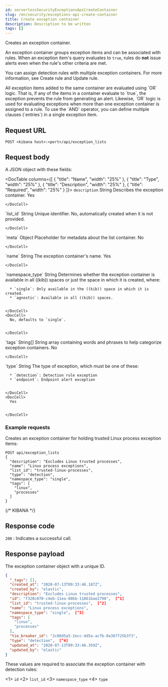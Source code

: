 ```yaml
---
id: serverlessSecurityExceptionsApiCreateContainer
slug: /en/security/exceptions-api-create-container
title: Create exception container
description: Description to be written
tags: []
---
```


<div id="exceptions-api-create-container"></div>

Creates an exception container.

An exception container groups <DocLink id="serverlessSecurityExceptionsApiCreateExceptionItem">exception items</DocLink>
and can be associated with rules. When an exception item's query evaluates to
`true`, rules do **not** issue alerts even when the rule's other criteria are met.

You can assign detection rules with multiple exception containers. For more information, see <DocLink id="serverlessSecurityRulesApiCreate">Create rule</DocLink> and <DocLink id="serverlessSecurityRulesApiUpdate">Update rule</DocLink>.

<DocCallOut title="Important" color="warning">
All exception items added to the same container are evaluated using
`OR` logic. That is, if any of the items in a container evaluate to `true`, the
exception prevents the rule from generating an alert. Likewise, `OR` logic is
used for evaluating exceptions when more than one exception container is
assigned to a rule. To use the `AND` operator, you can define multiple clauses
(`entries`) in a single exception item.
</DocCallOut>

## Request URL

`POST <kibana host>:<port>/api/exception_lists`

## Request body

A JSON object with these fields:

<DocTable columns={[
  {
    "title": "Name",
    "width": "25%"
  },
  {
    "title": "Type",
    "width": "25%"
  },
  {
    "title": "Description",
    "width": "25%"
  },
  {
    "title": "Required",
    "width": "25%"
  }
]}>
  <DocRow>
    <DocCell>`description`</DocCell>
    <DocCell>String</DocCell>
    <DocCell>Describes the exception container.</DocCell>
    <DocCell>
      Yes
      
      
    </DocCell>
  </DocRow>
  <DocRow>
    <DocCell>`list_id`</DocCell>
    <DocCell>String</DocCell>
    <DocCell>Unique identifier.</DocCell>
    <DocCell>
      No, automatically created when it is not
      provided.
      
      
    </DocCell>
  </DocRow>
  <DocRow>
    <DocCell>`meta`</DocCell>
    <DocCell>Object</DocCell>
    <DocCell>Placeholder for metadata about the list container.</DocCell>
    <DocCell>
      No
      
      
    </DocCell>
  </DocRow>
  <DocRow>
    <DocCell>`name`</DocCell>
    <DocCell>String</DocCell>
    <DocCell>The exception container's name.</DocCell>
    <DocCell>
      Yes
      
      
    </DocCell>
  </DocRow>
  <DocRow>
    <DocCell>`namespace_type`</DocCell>
    <DocCell>String</DocCell>
    <DocCell>
      Determines whether the exception container is available in all ((kib)) spaces or just the space in which it is created, where:
      
      * `single`: Only available in the ((kib)) space in which it is created.
      * `agnostic`: Available in all ((kib)) spaces.

      
    </DocCell>
    <DocCell>
      No, defaults to `single`.
      
      
    </DocCell>
  </DocRow>
  <DocRow>
    <DocCell>`tags`</DocCell>
    <DocCell>String[]</DocCell>
    <DocCell>
      String array containing words and phrases to help categorize
      exception containers.
    </DocCell>
    <DocCell>
      No
      
      
    </DocCell>
  </DocRow>
  <DocRow>
    <DocCell>`type`</DocCell>
    <DocCell>String</DocCell>
    <DocCell>
      The type of exception, which must be one of these:
      
      * `detection`: Detection rule exception
      * `endpoint`: Endpoint alert exception

      
    </DocCell>
    <DocCell>
      Yes
      
      
    </DocCell>
  </DocRow>
</DocTable>

### Example requests

Creates an exception container for holding trusted Linux process exception
items:

```console
POST api/exception_lists
{
  "description": "Excludes Linux trusted processes",
  "name": "Linux process exceptions",
  "list_id": "trusted-linux-processes",
  "type": "detection",
  "namespace_type": "single",
  "tags": [
    "linux",
    "processes"
  ]
}
```
{/* KIBANA */}

## Response code

`200` 
    : Indicates a successful call.

## Response payload

The exception container object with a unique ID.

```json
{
  "_tags": [],
  "created_at": "2020-07-13T09:33:46.187Z",
  "created_by": "elastic",
  "description": "Excludes Linux trusted processes",
  "id": "f320c070-c4eb-11ea-80bb-11861bae2798",  [^1]
  "list_id": "trusted-linux-processes",  [^2]
  "name": "Linux process exceptions",
  "namespace_type": "single",  [^3]
  "tags": [
    "linux",
    "processes"
  ],
  "tie_breaker_id": "2c08d5a5-2ecc-4d5a-acfb-0a367f25b3f3",
  "type": "detection",  [^4]
  "updated_at": "2020-07-13T09:33:46.359Z",
  "updated_by": "elastic"
}
```

These values are required to associate the exception container with detection
rules:

\<1> `id`
\<2> `list_id`
\<3> `namespace_type`
\<4> `type`
